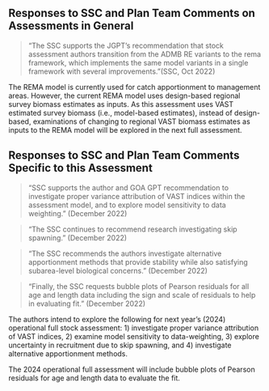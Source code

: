 ## Responses to SSC and Plan Team Comments on Assessments in General


> “The SSC supports the JGPT’s recommendation that stock assessment authors transition from the ADMB RE variants to the rema framework, which implements the same model variants in a single framework with several improvements.”(SSC, Oct 2022)  

The REMA model is currently used for catch apportionment to management areas. 
However, the current REMA model uses design-based regional survey biomass estimates as inputs. As this assessment uses VAST estimated survey biomass (i.e., model-based estimates), instead of design-based, examinations of changing to regional VAST biomass estimates as inputs to the REMA model will be explored in the next full assessment.

## Responses to SSC and Plan Team Comments Specific to this Assessment


> "SSC supports the author and GOA GPT recommendation to investigate proper variance attribution of VAST indices within the assessment model, and to explore model sensitivity to data weighting." (December 2022)

> "The SSC continues to recommend research investigating skip spawning." (December 2022)

> "The SSC recommends the authors investigate alternative apportionment methods that provide stability while also satisfying subarea-level biological concerns." (December 2022)

> "Finally, the SSC requests bubble plots of Pearson residuals for all age and length data including the sign and scale of residuals to help in evaluating fit." (December 2022)

The authors intend to explore the following for next year's (2024) operational full stock assessment: 1) investigate proper variance attribution of VAST indices, 2) examine model sensitivity to data-weighting, 3) explore uncertainty in recruitment due to skip spawning, and 4) investigate alternative apportionment methods. 

The 2024 operational full assessment will include bubble plots of Pearson residuals for age and length data to evaluate the fit.
